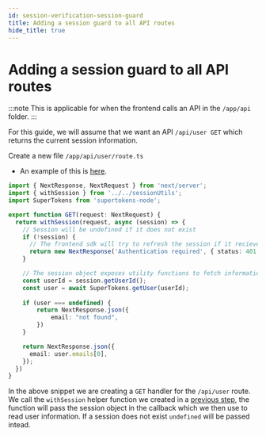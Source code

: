 ```yaml
---
id: session-verification-session-guard
title: Adding a session guard to all API routes 
hide_title: true
---
```


<!-- COPY DOCS -->
<!-- ./thirdpartyemailpassword/nextjs/app-directory/session-verification-session-guard.mdx -->

# Adding a session guard to all API routes

:::note
This is applicable for when the frontend calls an API in the `/app/api` folder.
:::

For this guide, we will assume that we want an API `/api/user GET` which returns the current session information.

Create a new file `/app/api/user/route.ts`

- An example of this is [here](https://github.com/supertokens/next.js/blob/canary/examples/with-supertokens/app/api/user/route.ts).

```ts title="app/api/user/route.ts"
import { NextResponse, NextRequest } from 'next/server';
import { withSession } from '../../sessionUtils';
import SuperTokens from 'supertokens-node';

export function GET(request: NextRequest) {
  return withSession(request, async (session) => {
    // Session will be undefined if it does not exist
    if (!session) {
      // The frontend sdk will try to refresh the session if it recieves a 401 status code
      return new NextResponse('Authentication required', { status: 401 });
    }

    // The session object exposes utility functions to fetch information such as the user id
    const userId = session.getUserId();
    const user = await SuperTokens.getUser(userId);
    
    if (user === undefined) {
        return NextResponse.json({
            email: "not found",
        })
    }

    return NextResponse.json({
      email: user.emails[0],
    });
  })
}
```

In the above snippet we are creating a `GET` handler for the `/api/user` route. We call the `withSession` helper function we created in a [previous step](./session-helpers.mdx), the function will pass the session object in the callback which we then use to read user information. If a session does not exist `undefined` will be passed intead.